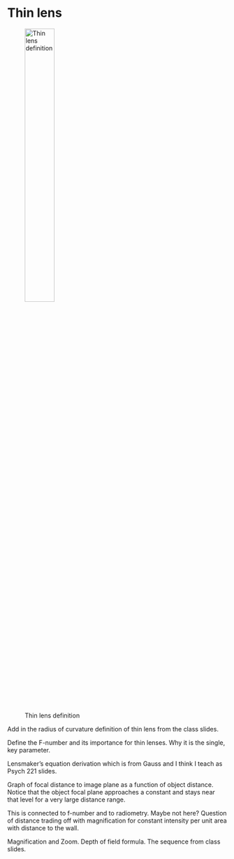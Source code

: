 # Thin lens {#chapter-optics-thinlens}

![Thin lens definition](../images/optics/snell-lens.png){#fig-snell-lens fig-align="center" width="40%"}

Add in the radius of curvature definition of thin lens from the class slides.

Define the F-number and its importance for thin lenses. Why it is the single, key parameter.

Lensmaker’s equation derivation which is from Gauss and I think I teach as Psych 221 slides.

Graph of focal distance to image plane as a function of object distance.  Notice that the object focal plane approaches a constant and stays near that level for a very large distance range.

This is connected to f-number and to radiometry.  Maybe not here? Question of distance trading off with magnification for constant intensity per unit area with distance to the wall.

Magnification and Zoom. Depth of field formula. The sequence from class slides.


